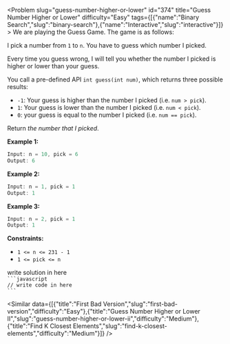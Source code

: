 
<Problem slug="guess-number-higher-or-lower" id="374" title="Guess Number Higher or Lower" difficulty="Easy" tags={[{"name":"Binary Search","slug":"binary-search"},{"name":"Interactive","slug":"interactive"}]} >
    We are playing the Guess Game. The game is as follows:

I pick a number from `1` to `n`. You have to guess which number I picked.

Every time you guess wrong, I will tell you whether the number I picked is higher or lower than your guess.

You call a pre-defined API `int guess(int num)`, which returns three possible results:

*   `-1`: Your guess is higher than the number I picked (i.e. `num > pick`).
*   `1`: Your guess is lower than the number I picked (i.e. `num < pick`).
*   `0`: your guess is equal to the number I picked (i.e. `num == pick`).

Return _the number that I picked_.

**Example 1:**

```javascript 
Input: n = 10, pick = 6
Output: 6
```

**Example 2:**

```javascript 
Input: n = 1, pick = 1
Output: 1
```

**Example 3:**

```javascript 
Input: n = 2, pick = 1
Output: 1
```

**Constraints:**

*   `1 <= n <= 231 - 1`
*   `1 <= pick <= n`
</Problem >

<Solution>
write solution in here
</Solution>

<Code>
```javascript
// write code in here
```
</Code>

<Similar data={[{"title":"First Bad Version","slug":"first-bad-version","difficulty":"Easy"},{"title":"Guess Number Higher or Lower II","slug":"guess-number-higher-or-lower-ii","difficulty":"Medium"},{"title":"Find K Closest Elements","slug":"find-k-closest-elements","difficulty":"Medium"}]} />
